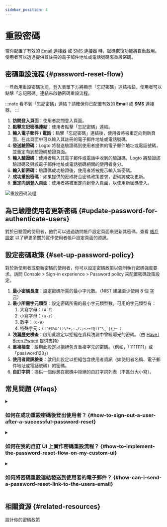 ```yaml
---
sidebar_position: 4
---
```



# 重設密碼

當你配置了有效的 [Email 連接器](/connectors/email-connectors) 或 [SMS 連接器](/connectors/sms-connectors) 時，密碼恢復功能將自動啟用。使用者可以透過提供其註冊的電子郵件地址或電話號碼來重設密碼。

## 密碼重設流程 \{#password-reset-flow}

一旦啟用重設密碼功能，登入表單下方將顯示「忘記密碼」連結按鈕。使用者可以點擊「忘記密碼」連結來啟動密碼重設流程。

:::note
看不到「忘記密碼」連結？請確保你已配置有效的 **Email** 或 **SMS** 連接器。
:::

1. **訪問登入頁面**：使用者訪問登入頁面。
2. **點擊忘記密碼連結**：使用者點擊「忘記密碼」連結。
3. **輸入電子郵件 / 電話**：點擊「忘記密碼」連結後，使用者將被重定向到新頁面，在此頁面中可以輸入其註冊的電子郵件地址或電話號碼。
4. **發送驗證碼**：Logto 將發送驗證碼到使用者提供的電子郵件地址或電話號碼，並重定向到驗證碼驗證頁面。
5. **輸入驗證碼**：使用者輸入其電子郵件或電話中收到的驗證碼。Logto 將驗證該驗證碼及與該電子郵件地址或電話號碼相關的使用者身分。
6. **輸入新密碼**：驗證碼成功驗證後，使用者將被提示輸入新密碼。
7. **成功重設密碼**：如果提供的密碼符合密碼政策要求，密碼將成功更新。
8. **重定向到登入頁面**：使用者將被重定向到登入頁面，以使用新密碼登入。

<img src={resetPasswordImage} alt="重設密碼流程" />

## 為已驗證使用者更新密碼 \{#update-password-for-authenticate-users}

對於已驗證的使用者，他們可以通過訪問帳戶設定頁面來更新其密碼。查看 [帳戶設定](/end-user-flows/account-settings/) 以了解更多關於實作使用者帳戶設定頁面的資訊。

## 設定密碼政策 \{#set-up-password-policy}

對於新使用者或更新密碼的使用者，你可以設定密碼政策以強制執行密碼強度要求。訪問 <CloudLink to="/sign-in-experience/password-policy"> Console > Sign-in experience > Password policy</CloudLink> 來配置密碼政策設定。

1. **最小密碼長度**：設定密碼所需的最小字元數。（NIST 建議至少使用 8 個 [字元](https://pages.nist.gov/800-63-3/sp800-63b.html#sec5)）
2. **最小所需字元類型**：設定密碼所需的最小字元類型數。可用的字元類型有：
   1. 大寫字母：`(A-Z)`
   2. 小寫字母：`(a-z)`
   3. 數字：`(0-9)`
   4. 特殊字元：``(!"#$%&'()\*+,-./:;<>=?@[]^\_`|{}~ )``
3. **洩漏歷史檢查**：啟用此設定以拒絕在資料洩漏中曾經曝光的密碼。（由 [Have I Been Pwned](https://haveibeenpwned.com/Passwords) 提供支持）
4. **重複檢查**：啟用此設定以拒絕包含重複字元的密碼。（例如，「11111111」或「password123」）
5. **使用者資訊檢查**：啟用此設定以拒絕包含使用者資訊（如使用者名稱、電子郵件地址或電話號碼）的密碼。
6. **自訂字詞**：提供一個你想在密碼中拒絕的自訂字詞列表（不區分大小寫）。

## 常見問題 \{#faqs}

<details>
  <summary>

### 如何在成功重設密碼後登出使用者？ \{#how-to-sign-out-a-user-after-a-successful-password-reset}

</summary>

訂閱 `PostResetPassword` [Webhook 事件](/developers/webhooks/webhooks-events#user-interaction-hook-events) 以在使用者成功重設密碼時接收通知。然後你可以觸發 [登出](/end-user-flows/sign-out) 操作以使使用者的當前會話失效並將其重定向到登入頁面。

</details>

<details>
  <summary>

### 如何在我的自訂 UI 上實作密碼重設流程？ \{#how-to-implement-the-password-reset-flow-on-my-custom-ui}

</summary>

你可以使用 Logto 的 **Management API** 和 **Account API** 來實作自己的密碼重設流程。查看 [帳戶設定](/end-user-flows/account-settings/) 以獲取更多詳細資訊。

</details>

<details>
  <summary>

### 如何將密碼重設連結發送到使用者的電子郵件？ \{#how-can-i-send-a-password-reset-link-to-the-users-email}

</summary>

你可以創建一個自託管的密碼重設端點，並利用 Logto SDK 發起一個登入請求，將 [`first_screen`](/end-user-flows/authentication-parameters/first-screen) 設置為 `reset-password`。這將無縫地將使用者重定向到密碼重設頁面。

</details>

## 相關資源 \{#related-resources}

<Url href="https://blog.logto.io/design-your-password-policy">設計你的密碼政策</Url>
